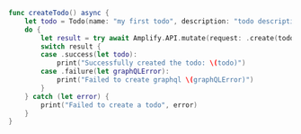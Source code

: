 
```swift
func createTodo() async {
    let todo = Todo(name: "my first todo", description: "todo description")
    do {
        let result = try await Amplify.API.mutate(request: .create(todo))
        switch result {
        case .success(let todo):
            print("Successfully created the todo: \(todo)")
        case .failure(let graphQLError):
            print("Failed to create graphql \(graphQLError)")
        }
    } catch (let error) {
        print("Failed to create a todo", error)
    }
}
```